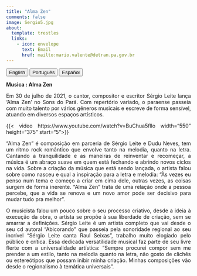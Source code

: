 ---
title: "Alma Zen"
comments: false
image: Sergio5.jpg
about:
  template: trestles
  links:
    - icon: envelope
      text: Email
      href: mailto:mario.valente@detran.pa.gov.br
---


```{=html}
<style>
  body{text-align: justify}
</style>
```

::: {.btn-group role="group" aria-label="About"}
<a href="about.html"> <button type="button" class="btn btn-primary me-md-2 btn-sm">English</button></a> <a href="about-pt.html"> <button type="button" class="btn btn-primary me-md-2 btn-sm">Português</button></a> <a href="about-es.html"><button type="button" class="btn btn-primary me-md-2 btn-sm">Español</button></a>
:::

::: {#hero-heading}

**Musica : Alma Zen**

Em 30 de julho de 2021, o cantor, compositor e escritor Sérgio Leite lança ‘Alma Zen’ no Sons do Pará. Com repertório variado, o paraense passeia com muito talento por vários gêneros musicais e escreve de forma sensível, atuando em diversos espaços artísticos.

{{< video https://www.youtube.com/watch?v=BuChua5fllo width="550" height="375" start="5">}}


“Alma Zen” é composição em parceria de Sérgio Leite e Dudu Neves, tem um ritmo rock romântico que envolve tanto na melodia, quanto na letra. Cantando a tranquilidade e as maneiras de reinventar e recomeçar, a música é um abraço suave em quem está fechando e abrindo novos ciclos na vida. Sobre a criação da música que está sendo lançada, o artista falou sobre como nasceu e qual a inspiração para a letra e melodia: "Às vezes eu penso num tema e começo a criar em cima dele, outras vezes, as coisas surgem de forma inerente. “Alma Zen” trata de uma relação onde a pessoa percebe, que a vida se renova e um novo amor pode ser decisivo para mudar tudo pra melhor”.


O musicista falou um pouco sobre o seu processo criativo, desde a ideia à execução da obra, o artista se propõe à sua liberdade de criação, sem se amarrar a definições. Sérgio Leite é um artista completo que vai desde o seu cd autoral “Abicorando” que passeia pela sonoridade regional ao seu incrível “Sérgio Leite canta Raul Seixas”, trabalho muito elogiado pelo público e crítica. Essa dedicada versatilidade musical faz parte de seu livre flerte com a universalidade artística: “Sempre procurei compor sem me prender a um estilo, tanto na melodia quanto na letra, não gosto de clichês ou estereótipos que possam inibir minha criação. Minhas composições vão desde o regionalismo à temática universais”.



:::
